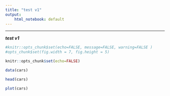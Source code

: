 ```yaml
---
title: "test v1"
output: 
    html_notebook: default
---
```



***

***test v1***

```r
#knitr::opts_chunk$set(echo=FALSE, message=FALSE, warning=FALSE )
#opts_chunk$set(fig.width = 7, fig.height = 5)

knitr::opts_chunk$set(echo=FALSE)

```


```r
data(cars)
```

```r
head(cars)
```

```r
plot(cars)
```

